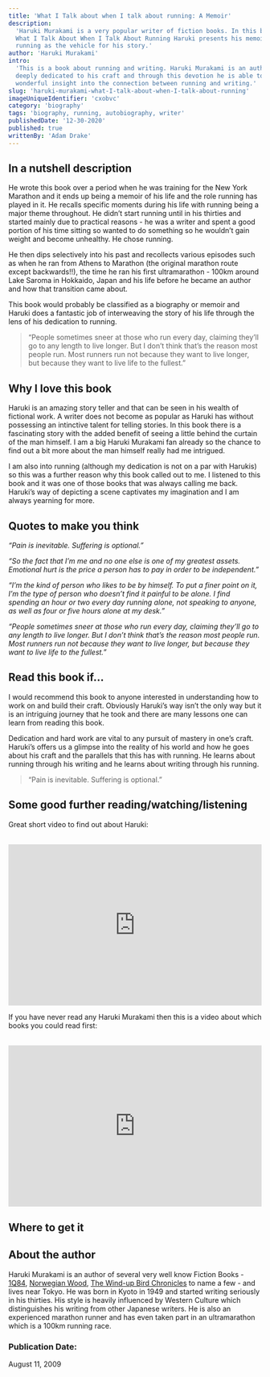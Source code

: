 ```yaml
---
title: 'What I Talk about when I talk about running: A Memoir'
description:
  'Haruki Murakami is a very popular writer of fiction books. In this book -
  What I Talk About When I Talk About Running Haruki presents his memoirs using
  running as the vehicle for his story.'
author: 'Haruki Murakami'
intro:
  'This is a book about running and writing. Haruki Murakami is an author who is
  deeply dedicated to his craft and through this devotion he is able to gain a
  wonderful insight into the connection between running and writing.'
slug: 'haruki-murakami-what-I-talk-about-when-I-talk-about-running'
imageUniqueIdentifier: 'cxobvc'
category: 'biography'
tags: 'biography, running, autobiography, writer'
publishedDate: '12-30-2020'
published: true
writtenBy: 'Adam Drake'
---
```


## In a nutshell description

He wrote this book over a period when he was training for the New York Marathon
and it ends up being a memoir of his life and the role running has played in it.
He recalls specific moments during his life with running being a major theme
throughout. He didn’t start running until in his thirties and started mainly due
to practical reasons - he was a writer and spent a good portion of his time
sitting so wanted to do something so he wouldn’t gain weight and become
unhealthy. He chose running.

He then dips selectively into his past and recollects various episodes such as
when he ran from Athens to Marathon (the original marathon route except
backwards!!), the time he ran his first ultramarathon - 100km around Lake Saroma
in Hokkaido, Japan and his life before he became an author and how that
transition came about.

This book would probably be classified as a biography or memoir and Haruki does
a fantastic job of interweaving the story of his life through the lens of his
dedication to running.

> “People sometimes sneer at those who run every day, claiming they’ll go to any
> length to live longer. But I don’t think that’s the reason most people run.
> Most runners run not because they want to live longer, but because they want
> to live life to the fullest.”

## Why I love this book

Haruki is an amazing story teller and that can be seen in his wealth of
fictional work. A writer does not become as popular as Haruki has without
possessing an intinctive talent for telling stories. In this book there is a
fascinating story with the added benefit of seeing a little behind the curtain
of the man himself. I am a big Haruki Murakami fan already so the chance to find
out a bit more about the man himself really had me intrigued.

I am also into running (although my dedication is not on a par with Harukis) so
this was a further reason why this book called out to me. I listened to this
book and it was one of those books that was always calling me back. Haruki’s way
of depicting a scene captivates my imagination and I am always yearning for
more.

## Quotes to make you think

_“Pain is inevitable. Suffering is optional.”_

_“So the fact that I’m me and no one else is one of my greatest assets._
_Emotional hurt is the price a person has to pay in order to be independent.”_

_“I’m the kind of person who likes to be by himself. To put a finer point on it,
I’m the type of person who doesn’t find it painful to be alone. I find spending
an hour or two every day running alone, not speaking to anyone, as well as four
or five hours alone at my desk.”_

_“People sometimes sneer at those who run every day, claiming they’ll go to any
length to live longer. But I don’t think that’s the reason most people run. Most
runners run not because they want to live longer, but because they want to live
life to the fullest.”_

## Read this book if…

I would recommend this book to anyone interested in understanding how to work on
and build their craft. Obviously Haruki’s way isn’t the only way but it is an
intriguing journey that he took and there are many lessons one can learn from
reading this book.

Dedication and hard work are vital to any pursuit of mastery in one’s craft.
Haruki’s offers us a glimpse into the reality of his world and how he goes about
his craft and the parallels that this has with running. He learns about running
through his writing and he learns about writing through his running.

> “Pain is inevitable. Suffering is optional.”

## Some good further reading/watching/listening

Great short video to find out about Haruki:

<br />
<iframe
  width="100%"
  height="320px"
  src="https://www.youtube.com/embed/QIkEc653_lw"
  frameBorder="0"
  allow="accelerometer; autoplay; encrypted-media; gyroscope; picture-in-picture"
  allowFullScreen
></iframe>

If you have never read any Haruki Murakami then this is a video about which
books you could read first:

<br />
<iframe
  width="100%"
  height="320px"
  src="https://www.youtube.com/embed/tNLApHnHRLo"
  frameBorder="0"
  allow="accelerometer; autoplay; encrypted-media; gyroscope; picture-in-picture"
  allowFullScreen
></iframe>

## Where to get it

<AmazonCta
  bookSummary
  link="https://www.amazon.com/gp/product/0307389839/ref=as_li_qf_asin_il_tl?ie=UTF8&tag=paperbacktrav-20&creative=9325&linkCode=as2&creativeASIN=0307389839&linkId=8ef60bcbce11c92821e627ba33cc0b87"
/>

## About the author

Haruki Murakami is an author of several very well know Fiction Books -
[1Q84](https://www.amazon.com/gp/product/0307476464/ref=as_li_qf_asin_il_tl?ie=UTF8&tag=paperbacktrav-20&creative=9325&linkCode=as2&creativeASIN=0307476464&linkId=cd203adfcdd80eebae836f54f377d1c6),
[Norwegian Wood](https://www.amazon.com/gp/product/0375704027/ref=as_li_qf_asin_il_tl?ie=UTF8&tag=paperbacktrav-20&creative=9325&linkCode=as2&creativeASIN=0375704027&linkId=8ccb39881cc0f361f42d861f48ca5a4f),
[The Wind-up Bird Chronicles](https://www.amazon.com/gp/product/0679775439/ref=as_li_qf_asin_il_tl?ie=UTF8&tag=paperbacktrav-20&creative=9325&linkCode=as2&creativeASIN=0679775439&linkId=7a271d4c8eaa6410bd014aa59edb8c08)
to name a few - and lives near Tokyo. He was born in Kyoto in 1949 and started
writing seriously in his thirties. His style is heavily influenced by Western
Culture which distinguishes his writing from other Japanese writers. He is also
an experienced marathon runner and has even taken part in an ultramarathon which
is a 100km running race.

### Publication Date:

August 11, 2009
